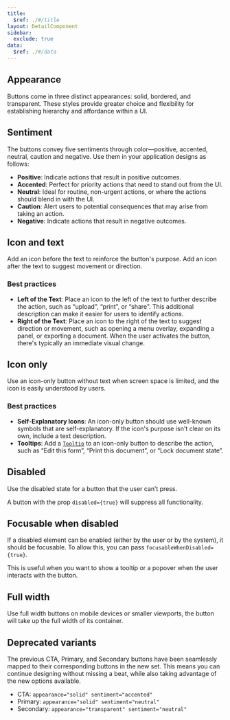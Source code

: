 ```yaml
---
title:
  $ref: ./#/title
layout: DetailComponent
sidebar:
  exclude: true
data:
  $ref: ./#/data
---
```


<LivePreviewControls>
  
<LivePreview componentName="button" exampleName="Appearance">

## Appearance

Buttons come in three distinct appearances: solid, bordered, and transparent. These styles provide greater choice and flexibility for establishing hierarchy and affordance within a UI.

</LivePreview>

<LivePreview componentName="button" exampleName="Sentiment">

## Sentiment

The buttons convey five sentiments through color—positive, accented, neutral, caution and negative. Use them in your application designs as follows:

- **Positive**: Indicate actions that result in positive outcomes.
- **Accented**: Perfect for priority actions that need to stand out from the UI.
- **Neutral**: Ideal for routine, non-urgent actions, or where the actions should blend in with the UI.
- **Caution**: Alert users to potential consequences that may arise from taking an action.
- **Negative**: Indicate actions that result in negative outcomes.

</LivePreview>
  
<LivePreview componentName="button" exampleName="IconAndText">

## Icon and text

Add an icon before the text to reinforce the button's purpose. Add an icon after the text to suggest movement or direction.

### Best practices

- **Left of the Text**: Place an icon to the left of the text to further describe the action, such as “upload”, “print”, or “share”. This additional description can make it easier for users to identify actions.
- **Right of the Text**: Place an icon to the right of the text to suggest direction or movement, such as opening a menu overlay, expanding a panel, or exporting a document. When the user activates the button, there's typically an immediate visual change.

</LivePreview>

<LivePreview componentName="button" exampleName="IconOnly">

## Icon only

Use an icon-only button without text when screen space is limited, and the icon is easily understood by users.

### Best practices

- **Self-Explanatory Icons**: An icon-only button should use well-known symbols that are self-explanatory. If the icon's purpose isn't clear on its own, include a text description.
- **Tooltips**: Add a [`Tooltip`](../tooltip) to an icon-only button to describe the action, such as “Edit this form”, “Print this document”, or “Lock document state”.

</LivePreview>

<LivePreview componentName="button" exampleName="Disabled" >

## Disabled

Use the disabled state for a button that the user can’t press.

A button with the prop `disabled={true}` will suppress all functionality.

</LivePreview>

<LivePreview componentName="button" exampleName="FocusableWhenDisabled" >

## Focusable when disabled

If a disabled element can be enabled (either by the user or by the system), it should be focusable. To allow this, you can pass `focusableWhenDisabled={true}`.

This is useful when you want to show a tooltip or a popover when the user interacts with the button.

</LivePreview>

<LivePreview componentName="button" exampleName="FullWidth" >

## Full width

Use full width buttons on mobile devices or smaller viewports, the button will take up the full width of its container.

</LivePreview>
  
<LivePreview componentName="button" exampleName="Deprecated" displayName="Deprecated variants">

## Deprecated variants

The previous CTA, Primary, and Secondary buttons have been seamlessly mapped to their corresponding buttons in the new set. This means you can continue designing without missing a beat, while also taking advantage of the new options available.

- CTA: `appearance="solid" sentiment="accented"`
- Primary: `appearance="solid" sentiment="neutral"`
- Secondary: `appearance="transparent" sentiment="neutral"  `

</LivePreview>

</LivePreviewControls>
